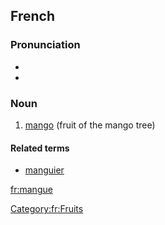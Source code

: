 ==French==
{{wikipedia|lang=fr}}

===Pronunciation===
* {{IPA|/mɑ̃ɡ/|lang=fr}}
* {{audio|Fr-mangue.ogg|mangue}}

===Noun===
{{fr-noun|f}}

# [[mango]] (fruit of the mango tree)

====Related terms====
*[[manguier]]

[[Category:fr:Fruits]]
[[fr:mangue]]